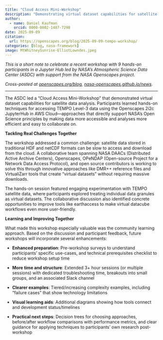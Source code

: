 ```yaml
---
title: "Cloud Access Mini-Workshop"
description: "Demonstrating virtual dataset capabilities for satellite data analysis"
author:
  - name: Daniel Kaufman
    orcid: 0000-0002-1487-7298
date: 2025-09-09
citation: 
  url: https://openscapes.org/blog/2025-09-09-tempo-workshop/
categories: [blog, nasa-framework]
image: MtWhitneySunrise-ElliotLowndes.jpeg
---
```


*This is a short note to celebrate a recent workshop with 9 hands-on participants in a Jupyter Hub led by NASA's Atmospheric Science Data Center (ASDC) with support from the NASA Openscapes project.*

*Cross-posted at [openscapes.org/blog](https://openscapes.org/blog),* [*nasa-openscapes.github.io/news*](https://nasa-openscapes.github.io/news.html)*.*

------------------------------------------------------------------------

The ASDC led a "Cloud Access Mini-Workshop" that demonstrated virtual dataset capabilities for satellite data analysis. Participants learned hands-on techniques for accessing TEMPO Level-3 data using the Openscapes 2i2c JupyterHub in AWS Cloud—approaches that directly support NASA's Open Science principles by making data more accessible and analyses more efficient and easy to collaborate on.

**Tackling Real Challenges Together**

The workshop addressed a common challenge: satellite data stored in traditional HDF and netCDF formats can be slow to access and download from the cloud. A collaborative team spanning NASA DAACs (Distributed Active Archive Centers), Openscapes, OPeNDAP (Open-source Project for a Network Data Access Protocol), and open source contributors is working to solve this through innovative approaches like DMR++ reference files and VirtualiZarr tools that create "virtual datasets" without requiring massive downloads.

The hands-on session featured engaging experimentation with TEMPO satellite data, where participants explored treating individual data granules as virtual datasets. The collaborative discussion also identified concrete opportunities to improve tools like earthaccess to make virtual datacube workflows even more user-friendly.

**Learning and Improving Together**

What made this workshop especially valuable was the community learning approach. Based on the discussion and participant feedback, future workshops will incorporate several enhancements:

-   **Enhanced preparation**: Pre-workshop surveys to understand participants' specific use-cases, and technical prerequisites checklist to reduce workshop setup time

-   **More time and structure**: Extended 3+ hour sessions (or multiple sessions) with dedicated troubleshooting time, breakouts into small groups, and an associated Slack channel

-   **Clearer examples**: Tiered/increasing complexity examples, including "failure cases" that show technology limitations

-   **Visual learning aids**: Additional diagrams showing how tools connect and development status/timelines

-   **Practical next steps**: Decision trees for choosing approaches, before/after workflow comparisons with performance metrics, and clear guidance for applying techniques to participants' own research post-workshop
